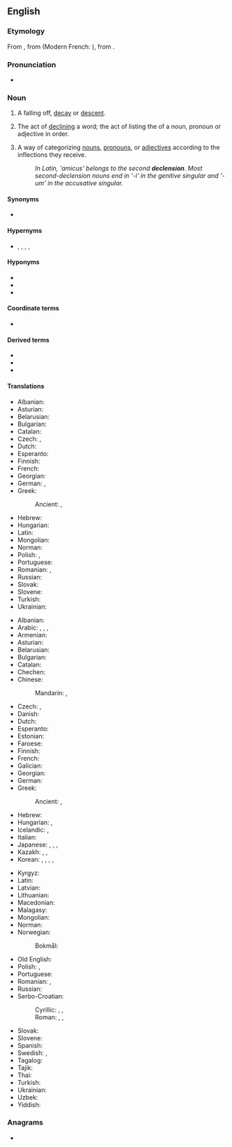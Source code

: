 ==English==

===Etymology===
From {{inh|en|enm|declenson}}, from {{der|en|frm|declinaison}} (Modern French: {{m|fr|déclinaison}}), from {{der|en|la|dēclīnātiō}}.

===Pronunciation===
* {{IPA|en|/dɪˈklɛn.ʃən/}}

===Noun===
{{wikipedia}}
{{en-noun|~}}

# A falling off, [[decay]] or [[descent]].
# {{lb|en|grammar}} The act of [[decline|declining]] a word; the act of listing the {{l|en|inflection|inflections}} of a noun, pronoun or adjective in order.
# {{lb|en|grammar}} A way of categorizing [[noun]]s, [[pronoun]]s, or [[adjective]]s according to the inflections they receive.
#: ''In Latin, 'amicus' belongs to the second '''declension'''. Most second-declension nouns end in '-i' in the genitive singular and '-um' in the accusative singular.''

====Synonyms====
* {{l|en|declination}}

====Hypernyms====
* {{l|en|flection}}, {{l|en|flexion}}, {{l|en|inflection}}, {{l|en|inflexion}}, {{l|en|accidence}}

====Hyponyms====
* {{l|en|strong declension}}
* {{l|en|weak declension}}
* {{l|en|mixed declension}}

====Coordinate terms====
* {{l|en|conjugation}}

====Derived terms====
* {{l|en|declensional}}
* {{l|en|declense}}
* {{l|en|declensed}}

====Translations====
{{trans-top|act}}
* Albanian: {{t+|sq|lakim|m}}
* Asturian: {{t|ast|declinación|f}}
* Belarusian: {{t|be|склане́нне|n|sc=Cyrl}}
* Bulgarian: {{t|bg|скланя́не|n}}
* Catalan: {{t+|ca|declinació|f}}
* Czech: {{t+|cs|deklinace|f}}, {{t+|cs|skloňování|n}}
* Dutch: {{t+|nl|verbuigen|n}}
* Esperanto: {{t|eo|deklinacio}}
* Finnish: {{t+|fi|taivutus}}
* French: {{t+|fr|déclinaison|f}}
* Georgian: {{t|ka|ბრუნება}}
* German: {{t+|de|Deklination|f}}, {{t|de|Umendung|f}}
* Greek: {{t+|el|κλίση|f}}
*: Ancient: {{t|grc|κλίσις|f}}, {{t|grc|συζυγία|f}}
{{trans-mid}}
* Hebrew: {{t+|he|הטיה|f|tr=hat'aya|sc=Hebr}}
* Hungarian: {{t+|hu|névszóragozás}}
* Latin: {{t+|la|declinatio|f}}
* Mongolian: {{t|mn|тийн ялгалын ай|sc=Cyrl}}
* Norman: {{t|nrf|dêclyinnaîson|f}}
* Polish: {{t+|pl|deklinacja|f}}, {{t|pl|[[odmiana]] [[przez]] [[przypadek|przypadki]]|f}}
* Portuguese: {{t+|pt|declinação|f}}
* Romanian: {{t+|ro|declinare|f}}, {{t+|ro|declinație|f}}
* Russian: {{t+|ru|склоне́ние|n}}
* Slovak: {{t|sk|skloňovanie}}
* Slovene: {{t|sl|sklanjanje|n}}
* Turkish: {{t+|tr|gerileme}}
* Ukrainian: {{t+|uk|відмі́на|f}}
{{trans-bottom}}

{{trans-top|way of categorizing}}
* Albanian: {{t+|sq|lakim|m}}
* Arabic: {{qualifier|usually of Arabic nouns}} {{t+|ar|إِعْرَاب|m}}, {{t+|ar|صَرْف|m}}, {{qualifier|inflection of nouns}} {{t|ar|تَصْرِيف اَلْأَسْمَاء|m}}, {{t|ar|تَصْرِيف|m}}
* Armenian: {{t+|hy|հոլովում}}
* Asturian: {{t|ast|declinación|f}}
* Belarusian: {{t|be|склане́нне|n|sc=Cyrl}}
* Bulgarian: {{t|bg|склоне́ние|n}}
* Catalan: {{t+|ca|declinació|f}}
* Chechen: {{t|ce|легар}}
* Chinese:
*: Mandarin: {{t+|cmn|變格|sc=Hani}}, {{t+|cmn|变格|tr=biàngé|sc=Hani}}
* Czech: {{t+|cs|deklinace|f}}, {{t+|cs|skloňování|n}}
* Danish: {{t|da|deklination|c}}
* Dutch: {{t+|nl|verbuiging|f}}
* Esperanto: {{t|eo|deklinacio}}
* Estonian: {{t|et|käänamine}}
* Faroese: {{t|fo|orðbending|f}}
* Finnish: {{t+|fi|taivutusluokka}}
* French: {{t+|fr|déclinaison|f}}
* Galician: {{t+|gl|declinación|f}}
* Georgian: {{t|ka|ბრუნება}}
* German: {{t+|de|Deklination|f}}
* Greek: {{t+|el|κλίση|f}}
*: Ancient: {{t|grc|κλίσις|f}}, {{t|grc|συζυγία|f}}
* Hebrew: {{t+|he|נטייה|f|tr=neti'a|sc=Hebr}}
* Hungarian: {{t+|hu|névszóragozás}}, {{t|hu|névszóragozási típus}}
* Icelandic: {{t+|is|fallbeyging|f}}, {{t|is|beyging falla|f}}
* Italian: {{t+|it|declinazione|f}}
* Japanese: {{t+|ja|変化|tr=へんか, henka|sc=Jpan}}, {{t|ja|ディクレンション|tr=dikurenshon|sc=Jpan}}, {{t|ja|曲用|tr=きょくよう, kyokuyō}}, {{t|ja|格変化|tr=かくへんか,  kakuhenka}}
* Kazakh: {{t|kk|септелу}}, {{t|kk|септеу}}, {{t|kk|септік}}
* Korean: {{t|ko|어형변화}}, {{t+|ko|곡용}}, {{t|ko|어형변화}}, {{t+|ko|변화}}, {{t|ko|격변화}}
{{trans-mid}}
* Kyrgyz: {{t+|ky|жөндөлүш}}
* Latin: {{t+|la|declinatio|f}}
* Latvian: {{t+|lv|deklinācija|f}}
* Lithuanian: {{t|lt|deklinacija|f}}
* Macedonian: {{t|mk|деклинација|f}}
* Malagasy: {{t|mg|fihilana ara-tsokajinteny}}
* Mongolian: {{t|mn|тийн ялгал|sc=Cyrl}}
* Norman: {{t|nrf|dêclyinnaîson|f}}
* Norwegian:
*: Bokmål: {{t|nb|deklinasjon|m}}
* Old English: {{t|ang|declīnung|f}}
* Polish: {{t+|pl|deklinacja|f}}, {{t|pl|[[odmiana]] ([[przez]] [[przypadek|przypadki]])|f}}
* Portuguese: {{t+|pt|declinação|f}}
* Romanian: {{t+|ro|declinare|f}}, {{t+|ro|declinație|f}}
* Russian: {{t+|ru|склоне́ние|n}}
* Serbo-Croatian:
*: Cyrillic: {{t|sh|деклинација|f}}, {{t|sh|склонидба|f}}, {{t|sh|склањање|n}} {{qualifier|dated}}
*: Roman: {{t+|sh|deklinacija|f}}, {{t+|sh|sklonidba|f}}, {{t+|sh|sklanjanje|n}} {{qualifier|dated}}
* Slovak: {{t|sk|skloňovanie|n}}
* Slovene: {{t+|sl|sklanjatev|f}}
* Spanish: {{t+|es|declinación|f}}
* Swedish: {{t+|sv|deklination}}, {{t+|sv|böjning}}
* Tagalog: {{t|tl|saukol}}
* Tajik: {{t+|tg|хам карданӣ|sc=Cyrl}}
* Thai: {{t|th|การผันคำนาม,การผันคำสรรพนาม,การผันคำวิเศษณ์}}
* Turkish: {{t+|tr|çekim}}
* Ukrainian: {{t+|uk|відмі́на|f}}
* Uzbek: {{t+|uz|turlanish}}
* Yiddish: {{t|yi|דעקלינאַציע|f}}
{{trans-bottom}}

===Anagrams===
* {{anagrams|en|a=cdeeilnnos|indolences|insolenced|second line}}